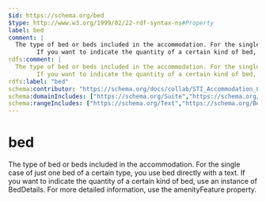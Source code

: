 ```yaml
---
$id: https://schema.org/bed
$type: http://www.w3.org/1999/02/22-rdf-syntax-ns#Property
label: bed
comment: |
  The type of bed or beds included in the accommodation. For the single case of just one bed of a certain type, you use bed directly with a text.
        If you want to indicate the quantity of a certain kind of bed, use an instance of BedDetails. For more detailed information, use the amenityFeature property.
rdfs:comment: |
  The type of bed or beds included in the accommodation. For the single case of just one bed of a certain type, you use bed directly with a text.
        If you want to indicate the quantity of a certain kind of bed, use an instance of BedDetails. For more detailed information, use the amenityFeature property.
rdfs:label: "bed"
schema:contributor: "https://schema.org/docs/collab/STI_Accommodation_Ontology"
schema:domainIncludes: ["https://schema.org/Suite","https://schema.org/HotelRoom","https://schema.org/Accommodation"]
schema:rangeIncludes: ["https://schema.org/Text","https://schema.org/BedDetails","https://schema.org/BedType"]
---
```


# bed

The type of bed or beds included in the accommodation. For the single case of just one bed of a certain type, you use bed directly with a text.
      If you want to indicate the quantity of a certain kind of bed, use an instance of BedDetails. For more detailed information, use the amenityFeature property.

